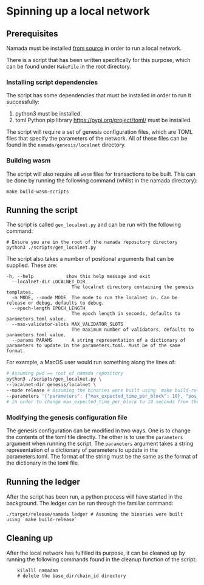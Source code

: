 
# Spinning up a local network

## Prerequisites

Namada must be installed [from source](../../introduction/install/source.mdx) in order to run a local network.

There is a script that has been written specifically for this purpose, which can be found under `MakeFile` in the root directory.

### Installing script dependencies

The script has some dependencies that must be installed in order to run it successfully:

1. python3 must be installed.
2. toml Python pip library https://pypi.org/project/toml/ must be installed.

The script will require a set of genesis configuration files, which are TOML files that specify the parameters of the network. All of these files can be found in the `namada/genesis/localnet` directory.

### Building wasm

The script will also require all `wasm` files for transactions to be built. This can be done by running the following command (whilst in the namada directory):

```shell
make build-wasm-scripts
```

## Running the script

The script is called `gen_localnet.py` and can be run with the following command:

```shell
# Ensure you are in the root of the namada repository directory
python3 ./scripts/gen_localnet.py
```

The script also takes a number of positional arguments that can be supplied. These are:

```text
-h, --help            show this help message and exit
  --localnet-dir LOCALNET_DIR
                        The localnet directory containing the genesis templates.
  -m MODE, --mode MODE  The mode to run the localnet in. Can be release or debug, defaults to debug.
  --epoch-length EPOCH_LENGTH
                        The epoch length in seconds, defaults to parameters.toml value.
  --max-validator-slots MAX_VALIDATOR_SLOTS
                        The maximum number of validators, defaults to parameters.toml value.
  --params PARAMS       A string representation of a dictionary of parameters to update in the parameters.toml. Must be of the same format.
```

For example, a MacOS user would run something along the lines of:

```bash
# Assuming pwd == root of namada repository
python3 ./scripts/gen_localnet.py \
--localnet-dir genesis/localnet \
--mode release # Assuming the binaries were built using `make build-release` \
--parameters '{"parameters": {"max_expected_time_per_block": 10}, "pos_params": {"pipeline_len": "5"}}' 
# In order to change max_expected_time_per_block to 10 seconds from the default 30, and the pipeline length to 5 epochs from the default 2.
```

### Modifying the genesis configuration file

The genesis configuration can be modified in two ways. One is to change the contents of the toml file directly. The other is to use the `parameters` argument when running the script. The `parameters` argument takes a string representation of a dictionary of parameters to update in the parameters.toml. The format of the string must be the same as the format of the dictionary in the toml file.

## Running the ledger

After the script has been run, a python process will have started in the background.
The ledger can be run through the familiar command:

```shell
./target/release/namada ledger # Assuming the binaries were built using `make build-release`
```

## Cleaning up

After the local network has fulfilled its purpose, it can be cleaned up by running the following commands found in the cleanup function of the script:

```shell copy
    kilalll namadan
    # delete the base_dir/chain_id directory
```

